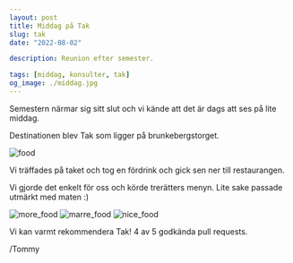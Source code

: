 ```yaml
---
layout: post
title: Middag på Tak
slug: tak
date: "2022-08-02"

description: Reunion efter semester.

tags: [middag, konsulter, tak]
og_image: ./middag.jpg
---
```


Semestern närmar sig sitt slut och vi kände att det är dags att ses på lite middag.

Destinationen blev Tak som ligger på brunkebergstorget.

![food](./tak.jpg)

Vi träffades på taket och tog en fördrink och gick sen ner till restaurangen.

Vi gjorde det enkelt för oss och körde trerätters menyn. Lite sake passade utmärkt med maten :)

![more_food](./middag_2.jpg)
![marre_food](./middag_4.jpg)
![nice_food](./middag_5.jpg)

Vi kan varmt rekommendera Tak! 4 av 5 godkända pull requests.

/Tommy
